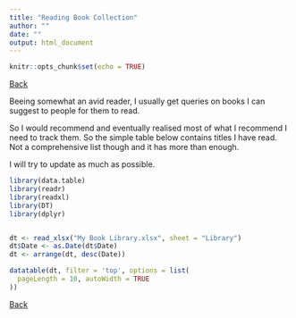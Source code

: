 ```yaml
---
title: "Reading Book Collection"
author: ""
date: ""
output: html_document
---
```


```r
knitr::opts_chunk$set(echo = TRUE)
```

[Back](https://qprop.github.io/Galaxy-of-Thoughts/)

Beeing somewhat an avid reader, I usually get queries on books I can suggest to people for them to read.

So I would recommend and eventually realised most of what I recommend I need to track them. So the simple table below contains titles I have read. Not a comprehensive list though and it has more than enough.

I will try to update as much as possible.


```r
library(data.table)
library(readr)
library(readxl)
library(DT)
library(dplyr)


dt <- read_xlsx("My Book Library.xlsx", sheet = "Library")
dt$Date <- as.Date(dt$Date)
dt <- arrange(dt, desc(Date))

```



```r
datatable(dt, filter = 'top', options = list(
  pageLength = 10, autoWidth = TRUE
))
```


[Back](https://qprop.github.io/Galaxy-of-Thoughts/)